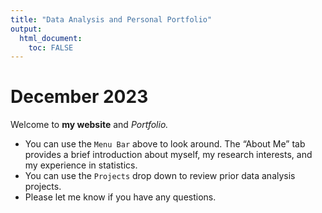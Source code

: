 ```yaml
---
title: "Data Analysis and Personal Portfolio"
output: 
  html_document:
    toc: FALSE
---
```


# December 2023

Welcome to **my website** and *Portfolio.*

-   You can use the `Menu Bar` above to look around. The "About Me" tab provides a brief introduction about myself, my research interests, and my experience in statistics.
-   You can use the `Projects` drop down to review prior data analysis projects.
-   Please let me know if you have any questions. 
